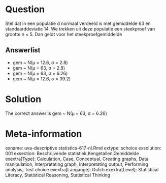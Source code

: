 Question
========

Stel dat in een populatie d normaal verdeeld is met gemiddelde 63 en standaarddeviatie 14. We trekken uit deze populatie een steekproef van grootte n = 5. Dan geldt voor het steekproefgemiddelde 

Answerlist
----------
* gem ~ N(&mu; = 12.6, &sigma; = 2.8)
* gem ~ N(&mu; = 63, &sigma; = 2.8)
* gem ~ N(&mu; = 63, &sigma; = 6.26)
* gem ~ N(&mu; = 12.6, &sigma; = 39.2)

Solution
========

The correct answer is  gem ~ N(&mu; = 63, &sigma; = 6.26) 

Meta-information
================
exname: uva-descriptive statistics-617-nl.Rmd 
extype: schoice 
exsolution: 001 
exsection: Beschrijvende statistiek,Kengetallen,Gemiddelde 
exextra[Type]: Calculation, Case, Conceptual, Creating graphs, Data manipulation, Interpretating graph, Interpretating output, Performing analysis, Test choice 
exextra[Langauge]: Dutch 
exextra[Level]: Statistical Literacy, Statistical Reasoning, Statistical Thinking 
